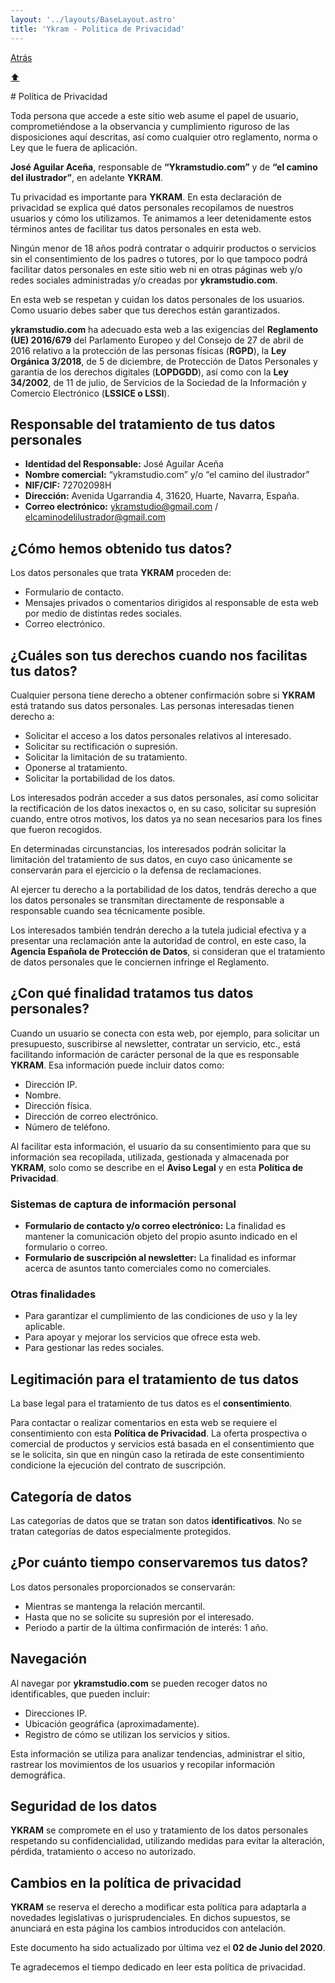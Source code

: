 ```yaml
---
layout: '../layouts/BaseLayout.astro'
title: 'Ykram - Politica de Privacidad'
---
```


<div class="enlace-contenedor">
  <a href="/" class="aviso-enlace">Atrás</a>
</div>

<a href="#top" class="scroll-to-top">⬆</a>

<div class="aviso-legal box">
# Política de Privacidad

Toda persona que accede a este sitio web asume el papel de usuario, comprometiéndose a la observancia y cumplimiento riguroso de las disposiciones aquí descritas, así como cualquier otro reglamento, norma o Ley que le fuera de aplicación.

**José Aguilar Aceña**, responsable de **“Ykramstudio.com”** y de **“el camino del ilustrador”**, en adelante **YKRAM**.

Tu privacidad es importante para **YKRAM**. En esta declaración de privacidad se explica qué datos personales recopilamos de nuestros usuarios y cómo los utilizamos. Te animamos a leer detenidamente estos términos antes de facilitar tus datos personales en esta web.

Ningún menor de 18 años podrá contratar o adquirir productos o servicios sin el consentimiento de los padres o tutores, por lo que tampoco podrá facilitar datos personales en este sitio web ni en otras páginas web y/o redes sociales administradas y/o creadas por **ykramstudio.com**.

En esta web se respetan y cuidan los datos personales de los usuarios. Como usuario debes saber que tus derechos están garantizados.

**ykramstudio.com** ha adecuado esta web a las exigencias del **Reglamento (UE) 2016/679** del Parlamento Europeo y del Consejo de 27 de abril de 2016 relativo a la protección de las personas físicas (**RGPD**), la **Ley Orgánica 3/2018**, de 5 de diciembre, de Protección de Datos Personales y garantía de los derechos digitales (**LOPDGDD**), así como con la **Ley 34/2002**, de 11 de julio, de Servicios de la Sociedad de la Información y Comercio Electrónico (**LSSICE o LSSI**).

## Responsable del tratamiento de tus datos personales

- **Identidad del Responsable:** José Aguilar Aceña
- **Nombre comercial:** “ykramstudio.com” y/o “el camino del ilustrador”
- **NIF/CIF:** 72702098H
- **Dirección:** Avenida Ugarrandia 4, 31620, Huarte, Navarra, España.
- **Correo electrónico:** ykramstudio@gmail.com / elcaminodelilustrador@gmail.com


## ¿Cómo hemos obtenido tus datos?

Los datos personales que trata **YKRAM** proceden de:

- Formulario de contacto.
- Mensajes privados o comentarios dirigidos al responsable de esta web por medio de distintas redes sociales.
- Correo electrónico.


## ¿Cuáles son tus derechos cuando nos facilitas tus datos?

Cualquier persona tiene derecho a obtener confirmación sobre si **YKRAM** está tratando sus datos personales. Las personas interesadas tienen derecho a:

- Solicitar el acceso a los datos personales relativos al interesado.
- Solicitar su rectificación o supresión.
- Solicitar la limitación de su tratamiento.
- Oponerse al tratamiento.
- Solicitar la portabilidad de los datos.

Los interesados podrán acceder a sus datos personales, así como solicitar la rectificación de los datos inexactos o, en su caso, solicitar su supresión cuando, entre otros motivos, los datos ya no sean necesarios para los fines que fueron recogidos.

En determinadas circunstancias, los interesados podrán solicitar la limitación del tratamiento de sus datos, en cuyo caso únicamente se conservarán para el ejercicio o la defensa de reclamaciones.

Al ejercer tu derecho a la portabilidad de los datos, tendrás derecho a que los datos personales se transmitan directamente de responsable a responsable cuando sea técnicamente posible.

Los interesados también tendrán derecho a la tutela judicial efectiva y a presentar una reclamación ante la autoridad de control, en este caso, la **Agencia Española de Protección de Datos**, si consideran que el tratamiento de datos personales que le conciernen infringe el Reglamento.

## ¿Con qué finalidad tratamos tus datos personales?

Cuando un usuario se conecta con esta web, por ejemplo, para solicitar un presupuesto, suscribirse al newsletter, contratar un servicio, etc., está facilitando información de carácter personal de la que es responsable **YKRAM**. Esa información puede incluir datos como:

- Dirección IP.
- Nombre.
- Dirección física.
- Dirección de correo electrónico.
- Número de teléfono.

Al facilitar esta información, el usuario da su consentimiento para que su información sea recopilada, utilizada, gestionada y almacenada por **YKRAM**, solo como se describe en el **Aviso Legal** y en esta **Política de Privacidad**.

### Sistemas de captura de información personal

- **Formulario de contacto y/o correo electrónico:** La finalidad es mantener la comunicación objeto del propio asunto indicado en el formulario o correo.
- **Formulario de suscripción al newsletter:** La finalidad es informar acerca de asuntos tanto comerciales como no comerciales.

### Otras finalidades

- Para garantizar el cumplimiento de las condiciones de uso y la ley aplicable.
- Para apoyar y mejorar los servicios que ofrece esta web.
- Para gestionar las redes sociales.



## Legitimación para el tratamiento de tus datos

La base legal para el tratamiento de tus datos es el **consentimiento**.

Para contactar o realizar comentarios en esta web se requiere el consentimiento con esta **Política de Privacidad**. La oferta prospectiva o comercial de productos y servicios está basada en el consentimiento que se le solicita, sin que en ningún caso la retirada de este consentimiento condicione la ejecución del contrato de suscripción.



## Categoría de datos

Las categorías de datos que se tratan son datos **identificativos**. No se tratan categorías de datos especialmente protegidos.



## ¿Por cuánto tiempo conservaremos tus datos?

Los datos personales proporcionados se conservarán:

- Mientras se mantenga la relación mercantil.
- Hasta que no se solicite su supresión por el interesado.
- Periodo a partir de la última confirmación de interés: 1 año.



## Navegación

Al navegar por **ykramstudio.com** se pueden recoger datos no identificables, que pueden incluir:

- Direcciones IP.
- Ubicación geográfica (aproximadamente).
- Registro de cómo se utilizan los servicios y sitios.

Esta información se utiliza para analizar tendencias, administrar el sitio, rastrear los movimientos de los usuarios y recopilar información demográfica.



## Seguridad de los datos

**YKRAM** se compromete en el uso y tratamiento de los datos personales respetando su confidencialidad, utilizando medidas para evitar la alteración, pérdida, tratamiento o acceso no autorizado.



## Cambios en la política de privacidad

**YKRAM** se reserva el derecho a modificar esta política para adaptarla a novedades legislativas o jurisprudenciales. En dichos supuestos, se anunciará en esta página los cambios introducidos con antelación.



Este documento ha sido actualizado por última vez el **02 de Junio del 2020**.

Te agradecemos el tiempo dedicado en leer esta política de privacidad.
</div>

